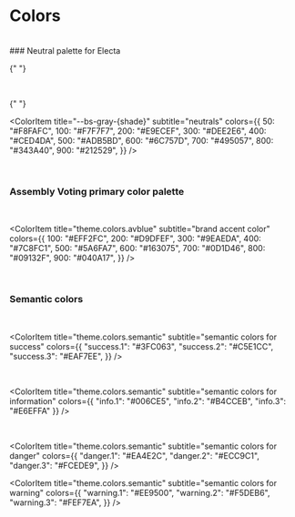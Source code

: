 
<Meta title="Design System/Colors" />

# Colors

<br />

<ColorPalette>
  ### Neutral palette for Electa

{" "}

<br />

{" "}

<ColorItem
  title="--bs-gray-{shade}"
  subtitle="neutrals"
  colors={{
    50: "#F8FAFC",
    100: "#F7F7F7",
    200: "#E9ECEF",
    300: "#DEE2E6",
    400: "#CED4DA",
    500: "#ADB5BD",
    600: "#6C757D",
    700: "#495057",
    800: "#343A40",
    900: "#212529",
  }}
/>

<br />

### Assembly Voting primary color palette

<br />

<ColorItem
  title="theme.colors.avblue"
  subtitle="brand accent color"
  colors={{
    100: "#EFF2FC",
    200: "#D9DFEF",
    300: "#9EAEDA",
    400: "#7C8FC1",
    500: "#5A6FA7",
    600: "#163075",
    700: "#0D1D46",
    800: "#09132F",
    900: "#040A17",
  }}
/>

<br />

### Semantic colors

<br />

<ColorItem
  title="theme.colors.semantic"
  subtitle="semantic colors for success"
  colors={{
    "success.1": "#3FC063",
    "success.2": "#C5E1CC",
    "success.3": "#EAF7EE",
  }}
/>

<br />

<ColorItem
  title="theme.colors.semantic"
  subtitle="semantic colors for information"
  colors={{ "info.1": "#006CE5", "info.2": "#B4CCEB", "info.3": "#E6EFFA" }}
/>

<br />

<ColorItem
  title="theme.colors.semantic"
  subtitle="semantic colors for danger"
  colors={{
    "danger.1": "#EA4E2C",
    "danger.2": "#ECC9C1",
    "danger.3": "#FCEDE9",
  }}
/>

  <ColorItem
    title="theme.colors.semantic"
    subtitle="semantic colors for warning"
    colors={{
      "warning.1": "#EE9500",
      "warning.2": "#F5DEB6",
      "warning.3": "#FEF7EA",
    }}
  />
</ColorPalette>
